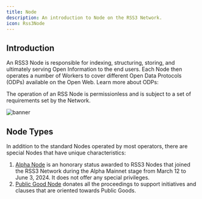 ```yaml
---
title: Node
description: An introduction to Node on the RSS3 Network.
icon: Rss3Node
---
```


## Introduction

An RSS3 Node is responsible for indexing, structuring, storing, and ultimately serving Open Information to the end users.
Each Node then operates a number of Workers to cover different Open Data Protocols (ODPs) available on the Open Web.
Learn more about ODPs:

<Card href="/guide/core/protocols/open-data-protocol" title="Open Data Protocol" description="Learn about the Open Data Protocol." />

The operation of an RSS Node is permissionless and is subject to a set of requirements set by the Network.

![banner](./assets/node-banner.png)

## Node Types

In addition to the standard Nodes operated by most operators, there are special Nodes that have unique characteristics:

1. [Alpha Node](/guide/core/concepts/node/alpha-node) is an honorary status awarded to RSS3 Nodes that joined the RSS3 Network during the Alpha Mainnet stage from March 12 to June 3, 2024. It does not offer any special privileges.
2. [Public Good Node](/guide/core/concepts/node/public-good-node) donates all the proceedings to support initiatives and clauses that are oriented towards Public Goods.
